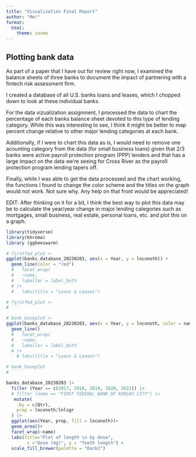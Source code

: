 ```yaml
---
title: "Visualization Final Report"
author: "Me!"
format: 
  html: 
    theme: cosmo
---
```


## 

## Plotting bank data

As part of a paper that I have out for review right now, I examined the balance sheets of three banks to document the impact of partnering with a fintech risk assessment firm.

I created a database of all U.S. banks loans and leases, which I chopped down to look at these individual banks.

For the data vizualization assignment, I processed the data to chart the percentage of each banks balance sheet devoted to this type of lending category. While this was interesting to see, I think it might be better to map percent change relative to other major lending categories at each bank.

Additionally, if I were to chart this data as is, I would need to remove one acounting category from the data (for small business loans) given that 2/3 banks were active payroll protection program (PPP) lenders and that has a large impact on the data we're seeing for Cross River as the payroll protection program lending tapers off.

Finally, while I was able to get the data processed and the chart working, the functions I found to change the color scheme and the titles on the graph would not work. Not sure why. Any help on that front would be appreciated!

EDIT: After thinking on it for a bit, I think the best way to plot this data may be to calculate the year/year change in major lending categories such as mortgages, small business, real estate, personal loans, etc. and plot this on a graph.

```r
library(tidyverse)
library(khroma)
library (ggbeeswarm)
```

```r
# firstfed_plot <-
ggplot(banks_database_20230203, aes(x = Year, y = lnconoth)) +
  geom_line(color = "red") 
  #   facet_wrap(
  #   ~name,
  #   labeller = label_both
  # )+
  #   labs(title = "Loans & Leases")

# firstfed_plot <-
# ```
```

```r
# bank_baseplot <-
ggplot(banks_database_20230203, aes(x = Year, y = lnconoth, color = name)) +
  geom_line() 
  #   facet_wrap(
  #   ~name,
  #   labeller = label_both
  # )+
    # labs(title = "Loans & Leases")

# bank_baseplot
# ```
```

```r
banks_database_20230203 |> 
  filter (Year == c(2017, 2018, 2019, 2020, 2021)) |>
  # filter (name == "FIRST FEDERAL BANK OF KANSAS CITY") |>
   mutate(
    .by = c(Qtr),
    prop = lnconoth/lnlsgr
  ) |>
  ggplot(aes(Year, prop, fill = lnconoth))+
  geom_area()+
  facet_wrap(~name)
  labs(title="Plot of length \n by dose",
        x ="Dose (mg)", y = "Teeth length") +
  scale_fill_brewer(palette = "Dark2") 
 

```
